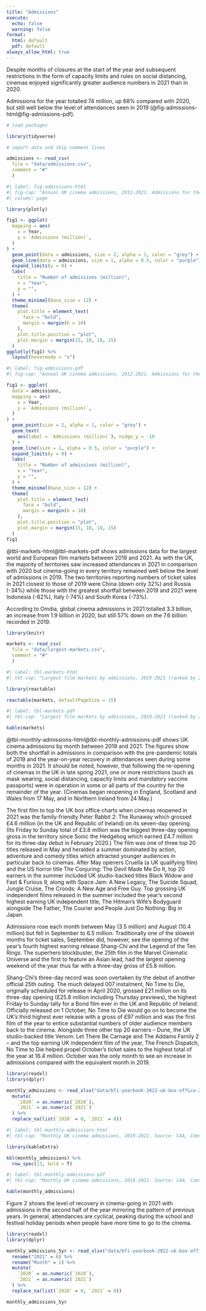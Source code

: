 ```yaml
---
title: "Admissions"
execute: 
  echo: false
  warning: false
format:
  html: default
  pdf: default
always_allow_html: true
---
```


Despite months of closures at the start of the year and subsequent restrictions in the form of capacity limits and rules on social distancing, cinemas enjoyed significantly greater audience numbers in 2021 than in 2020.

Admissions for the year totalled 74 million, up 68% compared with 2020, but still well below the level of attendances seen in 2019 ([@fig-admissions-html]{.content-visible when-format="html"}[@fig-admissions-pdf]{.content-visible when-format="pdf"}).

```r
# load packages

library(tidyverse)

# import data and skip comment lines

admissions <- read_csv(
  file = "data/admissions.csv", 
  comment = "#"
  )
```

::: {.content-visible when-format="html"}
```r
#| label: fig-admissions-html
#| fig-cap: "Annual UK cinema admissions, 2012-2021. Admissions for the year include all titles on release, including event cinema. Source: Cinema Advertising Agency (CAA), Comscore. [Download this data.](/chapters/box-office/data/admissions.csv)"
#| column: page

library(plotly)

fig1 <- ggplot(
  mapping = aes(
    x = Year,
    y = `Admissions (million)`,
  )
) +
  geom_point(data = admissions, size = 2, alpha = 1, color = "grey") +
  geom_line(data = admissions, size = 1, alpha = 0.5, color = "purple") +
  expand_limits(y = 0) +
  labs(
    title = "Number of admissions (million)",
    x = "Year",
    y = "",
  ) +
  theme_minimal(base_size = 12) +
  theme(
    plot.title = element_text(
      face = "bold",
      margin = margin(b = 10)
    ),
    plot.title.position = "plot",
    plot.margin = margin(15, 10, 10, 15)
  )
ggplotly(fig1) %>%
  layout(hovermode = "x")
```
:::

::: {.content-visible when-format="pdf"}
```r
#| label: fig-admissions-pdf
#| fig-cap: "Annual UK cinema admissions, 2012-2021. Admissions for the year include all titles on release, including event cinema. Source: Cinema Advertising Agency (CAA), Comscore."

fig1 <- ggplot(
  data = admissions,
  mapping = aes(
    x = Year,
    y = `Admissions (million)`,
  )
) +
  geom_point(size = 2, alpha = 1, color = "grey") +
  geom_text(
    aes(label = `Admissions (million)`), nudge_y = -10
  ) +
  geom_line(size = 1, alpha = 0.5, color = "purple") +
  expand_limits(y = 0) +
  labs(
    title = "Number of admissions (million)",
    x = "Year",
    y = "",
  ) +
  theme_minimal(base_size = 12) +
  theme(
    plot.title = element_text(
      face = "bold",
      margin = margin(b = 10)
    ),
    plot.title.position = "plot",
    plot.margin = margin(15, 10, 10, 15)
  )
fig1
```
:::

[@tbl-markets-html]{.content-visible when-format="html"}[@tbl-markets-pdf]{.content-visible when-format="pdf"} shows admissions data for the largest world and European film markets between 2019 and 2021. As with the UK, the majority of territories saw increased attendances in 2021 in comparison with 2020 but cinema-going in every territory remained well below the level of admissions in 2019. The two territories reporting numbers of ticket sales in 2021 closest to those of 2019 were China (down only 32%) and Russia (-34%) while those with the greatest shortfall between 2019 and 2021 were Indonesia (-82%), Italy (-74%) and South Korea (-73%).

According to Omdia, global cinema admissions in 2021 totalled 3.3 billion, an increase from 1.9 billion in 2020, but still 57% down on the 7.6 billion recorded in 2019.

```r
library(knitr)

markets <- read_csv(
  file = "data/largest-markets.csv", 
  comment = "#"
  )
```

::: {.content-visible when-format="html"}
```r
#| label: tbl-markets-html
#| tbl-cap: "Largest film markets by admissions, 2019-2021 (ranked by 2021 admissions). Includes all global territories with more than 50 million admissions and all European territories with more than 25 million admissions in the calendar year 2021. Source: Omdia. [Download this data.](/chapters/box-office/data/largest-markets.csv)"

library(reactable)

reactable(markets, defaultPageSize = 15)
```
:::

::: {.content-visible when-format="pdf"}
```r
#| label: tbl-markets-pdf
#| tbl-cap: "Largest film markets by admissions, 2019-2021 (ranked by 2021 admissions). Includes all global territories with more than 50 million admissions and all European territories with more than 25 million admissions in the calendar year 2021. Source: Omdia."

kable(markets)
```
:::

[@tbl-monthly-admissions-html]{.content-visible when-format="html"}[@tbl-monthly-admissions-pdf]{.content-visible when-format="pdf"} shows UK cinema admissions by month between 2019 and 2021. The figures show both the shortfall in admissions in comparison with the pre-pandemic totals of 2019 and the year-on-year recovery in attendances seen during some months in 2021. It should be noted, however, that following the re-opening of cinemas in the UK in late spring 2021, one or more restrictions (such as mask wearing, social distancing, capacity limits and mandatory vaccine passports) were in operation in some or all parts of the country for the remainder of the year. (Cinemas began reopening in England, Scotland and Wales from 17 May, and in Northern Ireland from 24 May.)

The first film to top the UK box office charts when cinemas reopened in 2021 was the family-friendly Peter Rabbit 2: The Runaway which grossed £4.6 million (in the UK and Republic of Ireland) on its seven-day opening. (Its Friday to Sunday total of £3.8 million was the biggest three-day opening gross in the territory since Sonic the Hedgehog which earned £4.7 million for its three-day debut in February 2020.) The film was one of three top 20 titles released in May and heralded a summer dominated by action, adventure and comedy titles which attracted younger audiences in particular back to cinemas. After May openers Cruella (a UK qualifying film) and the US horror title The Conjuring: The Devil Made Me Do It, top 20 earners in the summer included UK studio-backed titles Black Widow and Fast & Furious 9, along with Space Jam: A New Legacy, The Suicide Squad, Jungle Cruise, The Croods: A New Age and Free Guy. Top grossing UK independent films released in the summer included the year’s second highest earning UK independent title, The Hitman’s Wife’s Bodyguard alongside The Father, The Courier and People Just Do Nothing: Big in Japan.

Admissions rose each month between May (3.5 million) and August (10.4 million) but fell in September to 6.5 million. Traditionally one of the slowest months for ticket sales, September did, however, see the opening of the year’s fourth highest earning release Shang-Chi and the Legend of the Ten Rings. The superhero blockbuster, the 25th film in the Marvel Cinematic Universe and the first to feature an Asian lead, had the largest opening weekend of the year thus far with a three-day gross of £5.8 million.

Shang-Chi’s three-day record was soon overtaken by the debut of another official 25th outing. The much delayed 007 instalment, No Time to Die, originally scheduled for release in April 2020, grossed £21 million on its three-day opening (£25.8 million including Thursday previews), the highest Friday to Sunday tally for a Bond film ever in the UK and Republic of Ireland. Officially released on 1 October, No Time to Die would go on to become the UK’s third highest ever release with a gross of £97 million and was the first film of the year to entice substantial numbers of older audience members back to the cinema. Alongside three other top 20 earners – Dune, the UK studio-backed title Venom: Let There Be Carnage and The Addams Family 2 – and the top earning UK independent film of the year, The French Dispatch, No Time to Die helped propel October’s ticket sales to the highest total of the year at 16.4 million. October was the only month to see an increase in admissions compared with the equivalent month in 2019.

```r
library(readxl)
library(dplyr)

monthly_admissions <- read_xlsx("data/bfi-yearbook-2022-uk-box-office-2021.xlsx", sheet = "T2", range = cell_rows(2:15)) %>%
  mutate(
    `2020` = as.numeric(`2020`),
    `2021` = as.numeric(`2021`)
  ) %>% 
  replace_na(list(`2020` = 0, `2021` = 0))
```

::: {.content-visible when-format="html"}
```r
#| label: tbl-monthly-admissions-html
#| tbl-cap: "Monthly UK cinema admissions, 2019-2021. Source: CAA, Comscore. [Download this data.](/chapters/box-office/data/bfi-yearbook-2022-uk-box-office-2021.xlsx)"

library(kableExtra)

kbl(monthly_admissions) %>%
  row_spec(13, bold = T)
```
:::

::: {.content-visible when-format="pdf"}
```r
#| label: tbl-monthly-admissions-pdf
#| tbl-cap: "Monthly UK cinema admissions, 2019-2021. Source: CAA, Comscore."

kable(monthly_admissions)
```
:::

Figure 2 shows the level of recovery in cinema-going in 2021 with admissions in the second half of the year mirroring the pattern of previous years. In general, attendances are cyclical, peaking during the school and festival holiday periods when people have more time to go to the cinema.

```r
library(readxl)
library(dplyr)

monthly_admissions_5yr <- read_xlsx("data/bfi-yearbook-2022-uk-box-office-2021.xlsx", sheet = "F2", range = cell_rows(2:15)) %>%
  rename("2021" = 6) %>%
  rename("Month" = 1) %>% 
  mutate(
    `2020` = as.numeric(`2020`),
    `2021` = as.numeric(`2021`)
  ) %>% 
  replace_na(list(`2020` = 0, `2021` = 0))

monthly_admissions_5yr
```



<!-- Code for reactable table with Total footer -->
<!-- ```{r} -->
<!-- #| label: tbl-monthly-admissions-html -->
<!-- #| tbl-cap: "Monthly UK cinema admissions, 2019-2021. Source: CAA, Comscore. [Download this data.](/chapters/box-office/data/bfi-yearbook-2022-uk-box-office-2021.xlsx)" -->

<!-- reactable( -->
<!--   monthly_admissions, -->
<!--   defaultPageSize = 15, -->
<!--   columns = list( -->
<!--     `Admissions (million)` = colDef(footer = "Total"), -->
<!--     `2019` = colDef(footer = function(values) sprintf("%.1f", sum(values)), format = colFormat(digits = 1)), -->
<!--     `2020` = colDef(footer = function(values) sprintf("%.1f", sum(values)), format = colFormat(digits = 1)), -->
<!--     `2021` = colDef(footer = function(values) sprintf("%.1f", sum(values)), format = colFormat(digits = 1)), -->
<!--     `% change on 2019` = colDef(footer = "-58.0") -->
<!--   ), -->
<!--   defaultColDef = colDef(footerStyle = list(fontWeight = "bold"))) -->
<!-- ``` -->
